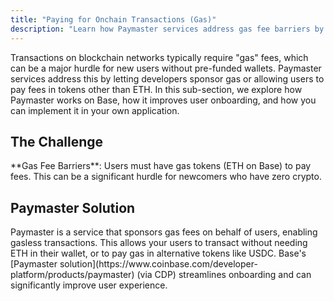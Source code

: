 ```yaml
---
title: "Paying for Onchain Transactions (Gas)"
description: "Learn how Paymaster services address gas fee barriers by sponsoring transactions or allowing users to pay fees in alternative tokens, improving user onboarding on Base."
---
```


Transactions on blockchain networks typically require "gas" fees, which can be a major hurdle for new users without pre-funded wallets. Paymaster services address this by letting developers sponsor gas or allowing users to pay fees in tokens other than ETH. In this sub-section, we explore how Paymaster works on Base, how it improves user onboarding, and how you can implement it in your own application.

## The Challenge

<Warning>
**Gas Fee Barriers**: Users must have gas tokens (ETH on Base) to pay fees. This can be a significant hurdle for newcomers who have zero crypto.
</Warning>

## Paymaster Solution

<Tip>
Paymaster is a service that sponsors gas fees on behalf of users, enabling gasless transactions. This allows your users to transact without needing ETH in their wallet, or to pay gas in alternative tokens like USDC.
</Tip>

<Check>
Base's [Paymaster solution](https://www.coinbase.com/developer-platform/products/paymaster) (via CDP) streamlines onboarding and can significantly improve user experience.
</Check>


<PolicyBanner />